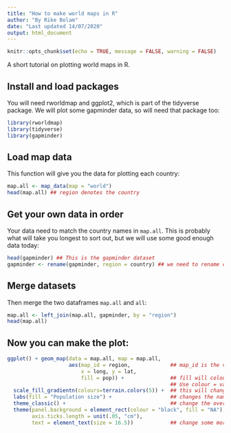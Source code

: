 ```yaml
---
title: "How to make world maps in R"
author: "By Rike Bolam"
date: "Last updated 14/07/2020"
output: html_document
---
```


```r
knitr::opts_chunk$set(echo = TRUE, message = FALSE, warning = FALSE)
```

A short tutorial on plotting world maps in R.  

## Install and load packages

You will need rworldmap and ggplot2, which is part of the tidyverse package. We will plot some gapminder data, so will need that package too:

```r
library(rworldmap)
library(tidyverse)
library(gapminder)
```

## Load map data

This function will give you the data for plotting each country:

```r
map.all <- map_data(map = "world")
head(map.all) ## region denotes the country
```

## Get your own data in order

Your data need to match the country names in `map.all`. This is probably what will take you longest to sort out, but we will use some good enough data today:


```r

head(gapminder) ## This is the gapminder dataset
gapminder <- rename(gapminder, region = country) ## we need to rename column country to region, so we can merge gapminder and map.all
```

## Merge datasets

Then merge the two dataframes `map.all` and `all`:
```r
map.all <- left_join(map.all, gapminder, by = "region") 
head(map.all)

```

## Now you can make the plot:

```r
ggplot() + geom_map(data = map.all, map = map.all, 
                    aes(map_id = region,             ## map_id is the variable name of the countries,
                        x = long, y = lat, 
                        fill = pop)) +               ## fill will colour in each country
                                                     ## Use colour = varname to change colour of the outline
  scale_fill_gradientn(colours=terrain.colors(5)) +  ## this will change the colours in the gradient
  labs(fill = "Population size") +                   ## changes the name of the legend
  theme_classic() +                                  ## change the overall look of the plot
  theme(panel.background = element_rect(colour = "black", fill = "NA"), 
        axis.ticks.length = unit(.05, "cm"), 
        text = element_text(size = 16.5))            ## change some more of the defaults
```


